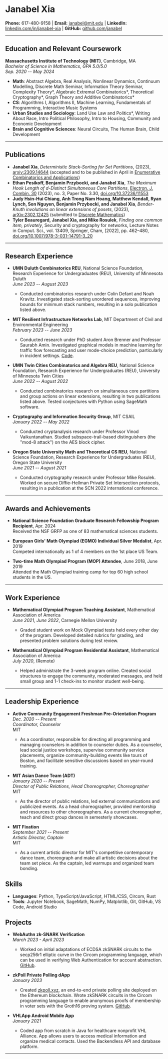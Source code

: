 # Janabel Xia

**Phone:** 617-480-9158 | **Email:** [janabel@mit.edu](mailto:janabel@mit.edu) | **LinkedIn:** [linkedin.com/in/janabel-xia](https://www.linkedin.com/in/janabel-xia-21099711a) | **GitHub:** [github.com/janabel](https://github.com/janabel)

---

## Education and Relevant Coursework

**Massachusetts Institute of Technology (MIT)**, Cambridge, MA  
_Bachelor of Science in Mathematics, GPA 5.0/5.0_  
_Sep. 2020 -- May 2024_

- **Math**: Abstract Algebra, Real Analysis, Nonlinear Dynamics, Continuum Modelling, Discrete Math Seminar, Information Theory Seminar, Complexity Theory*, Algebraic Extremal Combinatorics*, Theoretical Cryptography*, Graph Theory and Additive Combinatorics*
- **CS**: Algorithms I, Algorithms II, Machine Learning, Fundamentals of Programming, Interactive Music Systems
- **Urban Studies and Sociology**: Land Use Law and Politics\*, Writing About Race, Intro Political Philosophy, Intro to Housing, Community and Economic Development
- **Brain and Cognitive Sciences**: Neural Circuits, The Human Brain, Child Development

---

## Publications

- **Janabel Xia**, _Deterministic Stack-Sorting for Set Partitions_, (2023), [arxiv:2309.14644](http://arxiv.org/abs/2309.14644) (accepted and to be published in April in [Enumerative Combinatorics and Applications](https://ecajournal.kms-ks.org/))
- **Ethan Pesikoff, Benjamin Przybocki, and Janabel Xia**, _The Maximum Hook Length of $d$-Distinct Simultaneous Core Partitions_, [Electron. J. Combin. 30](https://www.combinatorics.org/) (2023), no. 3, Paper No. 3.30, [doi.org/10.37236/11553](https://doi.org/10.37236/11553)
- **Judy Hsin-Hui Chiang, Anh Trong Nam Hoang, Matthew Kendall, Ryan Lynch, Son Nguyen, Benjamin Przybocki, and Janabel Xia**, _Bender-Knuth involutions on linear extensions of posets_, (2023), [arXiv:2302.12425](https://doi.org/10.48550/arXiv.2302.12425) (submitted to [Discrete Mathematics](https://www.sciencedirect.com/journal/discrete-mathematics))
- **Tyler Beauregard, Janabel Xia, and Mike Rosulek**, _Finding one common item, privately_, Security and cryptography for networks, Lecture Notes in Comput. Sci., vol. 13409, Springer, Cham, [2022], pp. 462–480, [doi.org/10.1007/978-3-031-14791-3_20](https://doi.org/10.1007/978-3-031-14791-3_20)

---

## Research Experience

- **UMN Duluth Combinatorics REU**, National Science Foundation, Research Experience for Undergraduates (REU), University of Minnesota Duluth  
  _June 2023 -- August 2023_

  - Conducted combinatorics research under Colin Defant and Noah Kravitz. Investigated stack-sorting unordered sequences, improving bounds for minimum stack numbers, resulting in a solo publication listed above.

- **MIT Resilient Infrastructure Networks Lab**, MIT Department of Civil and Environmental Engineering  
  _February 2023 -- June 2023_

  - Conducted research under PhD student Aron Brenner and Professor Saurabh Amin. Investigated graphical models in machine learning for traffic flow forecasting and user mode-choice prediction, particularly in incident settings. [Code](https://github.com/janabel/flow_prediction/tree/master).

- **UMN Twin Cities Combinatorics and Algebra REU**, National Science Foundation, Research Experience for Undergraduates (REU), University of Minnesota Twin Cities  
  _June 2022 -- August 2022_

  - Conducted combinatorics research on simultaneous core partitions and group actions on linear extensions, resulting in two publications listed above. Tested conjectures with Python using SageMath software.

- **Cryptography and Information Security Group**, MIT CSAIL  
  _January 2022 -- May 2022_

  - Conducted cryptanalysis research under Professor Vinod Vaikuntanathan. Studied subspace-trail-based distinguishers (the "mod-8 attack") on the AES block cipher.

- **Oregon State University Math and Theoretical CS REU**, National Science Foundation, Research Experience for Undergraduates (REU), Oregon State University  
  _June 2021 -- August 2021_

  - Conducted cryptography research under Professor Mike Rosulek. Worked on secure Diffie-Hellman Private Set Intersection protocols, resulting in a publication at the SCN 2022 international conference.

---

## Awards and Achievements

- **National Science Foundation Graduate Research Fellowship Program Recipient**, Apr. 2024  
  Received the NSF GRFP as one of 83 mathematical sciences students.

- **European Girls' Math Olympiad (EGMO) Individual Silver Medalist**, Apr. 2019  
  Competed internationally as 1 of 4 members on the 1st place US Team.

- **Two-time Math Olympiad Program (MOP) Attendee**, June 2018, June 2019  
  Attended the Math Olympiad training camp for top 60 high school students in the US.

---

## Work Experience

- **Mathematical Olympiad Program Teaching Assistant**, Mathematical Association of America  
  _June 2021, June 2022_, Carnegie Mellon University

  - Graded student work on Mock Olympiad tests held every other day of the program. Developed detailed rubrics for grading, and presented problem solutions during test review.

- **Mathematical Olympiad Program Residential Assistant**, Mathematical Association of America  
  _July 2020_, (Remote)

  - Helped administrate the 3-week program online. Created social structures to engage the community, moderated messages, and held small group and 1-1 check-ins to monitor student well-being.

---

## Leadership Experience

- **Active Community Engagement Freshman Pre-Orientation Program**  
  _Dec. 2020 -- Present_  
  _Coordinator, Counselor_  
  MIT

  - As a coordinator, responsible for directing all programming and managing counselors in addition to counselor duties. As a counselor, lead social justice workshops, supervise community service placements, organize community-building events like tours of Boston, and facilitate sensitive discussions based on year-round training.

- **MIT Asian Dance Team (ADT)**  
  _January 2020 -- Present_  
  _Director of Public Relations, Head Choreographer, Choreographer_  
  MIT

  - As the director of public relations, led external communications and publicized events. As a head choreographer, provided mentorship and resources to other choreographers. As a current choreographer, teach and direct group dances in semesterly showcases.

- **MIT Fixation**  
  _September 2021 -- Present_  
  _Artistic Director, Captain_  
  MIT
  - As a current artistic director for MIT's competitive contemporary dance team, choreograph and make all artistic decisions about the team set piece. As the captain, led warmups and organized team bonding.

## Skills

- **Languages**: Python, TypeScript/JavaScript, HTML/CSS, Circom, Rust
- **Tools**: Jupyter Notebook, SageMath, NumPy, Matplotlib, Git, GitHub, VS Code, Android Studio

## Projects

- **WebAuthn zk-SNARK Verification**  
  _March 2023 - April 2023_

  - Worked on initial adaptations of ECDSA zkSNARK circuits to the secp256r1 elliptic curve in the Circom programming language, which can be used in verifying Web Authentication for account abstraction. [GitHub](https://github.com/janabel/circom-ecdsa-p256).

- **zkPoll Private Polling dApp**  
  _January 2023_

  - Created [zkpoll.xyz](https://zkpoll.xyz/), an end-to-end private polling site deployed on the Ethereum blockchain. Wrote zkSNARK circuits in the Circom programming language to enable anonymous proofs of membership in voter sets with the Groth16 proving system. [GitHub](https://github.com/zk-poll/zk-poll).

- **VHLApp Android Mobile App**  
  _January 2021_
  - Coded app from scratch in Java for healthcare nonprofit VHL Alliance. App allows users to access medical information and organize medical contacts. Used the Backendless API and database platform.

---
